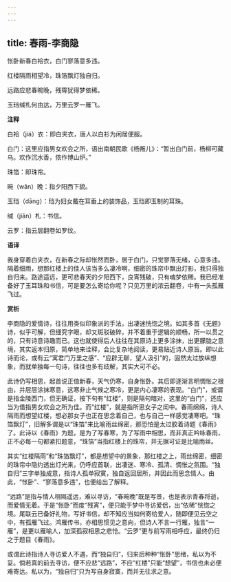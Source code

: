 ```yaml
---
---
---
```

title: 春雨-李商隐
---

怅卧新春白袷衣，白门寥落意多违。

红楼隔雨相望冷，珠箔飘灯独自归。

远路应悲春晼晚，残霄犹得梦依稀。

玉珰缄札何由达，万里云罗一雁飞。

**注释**

白袷（jiá）衣：即白夹衣，唐人以白衫为闲居便服。

白门：这里应指男女欢会之所，语出南朝民歌《杨叛儿》：“暂出白门前，杨柳可藏乌。欢作沉水香，侬作博山炉。”

珠箔：即珠帘。

晼（wǎn）晚：指夕阳西下貌。

玉珰（dāng）：珰为妇女戴在耳垂上的装饰品，玉珰即玉制的耳珠。

缄（jiān）札：书信。

云罗：指云层翻卷如罗纹。

**语译**

我身穿着白夹衣，在新春之际却怅然而卧，居于白门，只觉寥落无绪，心意多违。隔着细雨，想那红楼上的佳人该当多么凄冷啊，细密的珠帘中飘出灯影，我只得独自归来。路途遥远，更可悲春天的夕阳西下，良宵残破，只有魂梦依稀。我已经准备好了玉耳珠和书信，可是要怎么寄给你呢？只见万里的浓云翻卷，中有一头孤雁飞过。

**赏析**

李商隐的爱情诗，往往用类似印象派的手法，出凄迷恍惚之境。如其多首《无题》诗，似乎可解，但细究字眼，却又斑驳破碎，并不着重于逻辑的顺畅，所一以贯之的，只有诗意诗趣而已。这也就使得后人往往在其原诗上更多涂抹，出更朦胧之意境，其实返本归原，简单地来诠释，会比复杂地阅读，更易贴近诗人原旨。即以此诗而论，或有云“寓君门万里之感”、“应辟无聊，望人汲引”的，固然太过放纵想象，而就单独每一句诗，往往也多有歧解，其实大可不必。

此诗仍写相思，起首说正值新春，天气仍寒，自身怅卧。其后即逐渐言明惆怅之根由，并层层涂抹寒意，这寒非止气候之寒冷，更是内心凄寒的表现。“白门”，或谓是指金陵西门，但无确证，按下句有“红楼”，则是隔句暗对，这里的“白门”，还应当为借指男女欢会之所为佳。而“红楼”，就是指所思女子之闺中。春雨绵绵，诗人隔雨而想望红楼，想必那女子也正在思念着自己，也与自己一样感觉凄寒吧。“珠箔飘灯”，旧解多谓是以“珠箔”来比喻雨丝绵密，那恐怕是太过胶着诗题《春雨》了。此诗以《春雨》为题，是为了写春寒，为了写雨中相思，而非真正吟咏春雨，正不必每一句都紧扣题意，“珠箔”当指红楼上的珠帘，并无据可证是比喻雨丝。

其实“红楼隔雨”和“珠箔飘灯”，都是想望中的景象，那红楼之上，雨丝绵密，细密的珠帘中隐约透出灯光来，仍呼应首联，出凄迷、寒冷、孤清、惆怅之氛围。“独自归”三字单独成意，指诗人孤单寂寞，独自返回居所，并因此而思念情人。由此，“怅卧”、“寥落意多违”，也便给出了解释。

“远路”是指与情人相隔遥远，难以寻访，“春晼晚”既是写景，也是表示青春将逝，而爱情无着。于是“怅卧”而度“残宵”，便只能于梦中寻访爱侣，出“依稀”恍惚之境。尾联云已备好礼物，写好书信，却不知应当如何寄给爱人，随即便见云空之中，有孤雁飞过。鸿雁传书，亦相思惯见之意向，但诗人不言一行雁，独言“一雁”，是更以雁喻人，加深孤寂相思之悲怆。“云罗”更与前写雨相呼应，最终仍归之于题目《春雨》。

或谓此诗指诗人寻访爱人不遇，而“独自归”，归来后种种“怅卧”思绪，私以为不妥。倘若真的前去寻访，便不应悲“远路”，不应“红楼”只能“想望”，书信也未必便难寄达。私以为，“独自归”只为写自身寂寞，而并无往求之意。